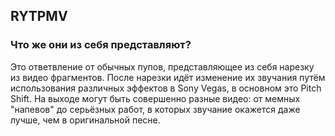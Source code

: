 ==RYTPMV==
===Что же они из себя представляют?===
Это ответвление от обычных пупов, представляющее из себя нарезку из видео фрагментов. После нарезки идёт изменение их звучания путём использования различных эффектов в Sony Vegas, в основном это Pitch Shift. На выходе могут быть совершенно разные видео: от мемных "напевов" до серьёзных работ, в которых звучание окажется даже лучше, чем в оригинальной песне.